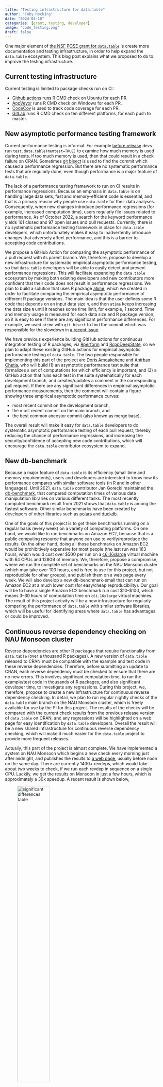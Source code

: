 ```yaml
---
title: "Testing infrastructure for data.table"
author: "Toby Hocking"
date: "2024-03-10"
categories: [grant, testing, developer]
image: "code_testing.png"
draft: false
---
```


One major element of [the NSF POSE grant for `data.table`](https://rdatatable-community.github.io/The-Raft/posts/2023-10-15-intro_to_grant-toby_hocking/) is create more documentation and testing infrastructure, in order to help expand the `data.table` ecosystem. This blog post explains what we proposed to do to improve the testing infrastructure.

## Current testing infrastructure

Current testing is limited to package checks run on CI:

-   [Github actions](https://github.com/Rdatatable/data.table/actions) runs R CMD check on Ubuntu for each PR.
-   [AppVeyor](https://ci.appveyor.com/project/Rdatatable/data-table/history) runs R CMD check on Windows for each PR.
-   [CodeCov](https://app.codecov.io/gh/Rdatatable/data.table/pulls) is used to track code coverage for each PR.
-   [GitLab](https://gitlab.com/Rdatatable/data.table/-/pipelines/689382412) runs R CMD check on ten different platforms, for each push to master.

## New asymptotic performance testing framework

Current performance testing is informal. For example [before release](https://github.com/Rdatatable/data.table/pull/5515) devs run `test.data.table(memtest=TRUE)` to examine how much memory is used during tests. If too much memory is used, then that could result in a check failure on CRAN. Sometimes [git bisect](https://github.com/Rdatatable/data.table/issues/5424) is used to find the commit which caused a performance regression. But there are no systematic performance tests that are regularly done, even though performance is a major feature of `data.table`.

The lack of a performance testing framework to run on CI results in performance regressions. Because an emphasis in `data.table` is on handling large data sets, fast and memory-efficient code is essential, and that is a primary reason why people use `data.table` for their data analyses. Consequently, when new changes introduce performance regressions (for example, increased computation time), users regularly file issues related to performance. As of October 2022, a search for the keyword performance yields 161 closed and 97 open issues and pull requests. Currently, there is no systematic performance testing framework in place for `data.table` developers, which unfortunately makes it easy to inadvertently introduce changes that adversely affect performance, and this is a barrier to accepting code contributions.

We propose a GitHub Action for comparing the asymptotic performance of a pull request with its parent branch. We, therefore, propose to develop a new infrastructure for systematic empirical asymptotic performance testing, so that `data.table` developers will be able to easily detect and prevent performance regressions. This will facilitate expanding the `data.table` ecosystem by making both existing developers and new contributors more confident that their code does not result in performance regressions. We plan to build a solution that uses R package [atime](https://cloud.r-project.org/web/packages/atime/), which we created in order to facilitate comparing the empirical asymptotic performance of different R package versions. The main idea is that the user defines some R code that depends on an input data size `N`, and then `atime` keeps increasing the data size `N` until it reaches some time limit, for example, 1 second. Time and memory usage is measured for each data size and R package version, so it is easy to see if there are any significant performance differences. For example, we used `atime` with `git bisect` to find the commit which was responsible for the slowdown in [a recent issue](https://github.com/Rdatatable/data.table/issues/5424).

We have previous experience building GitHub actions for continuous integration testing of R packages, via [Rperform](https://github.com/EngineerDanny/rperform) and [RcppDeepState](https://github.com/FabrizioSandri/RcppDeepState-action/), so we plan to adapt these existing GitHub actions for empirical asymptotic performance testing of `data.table`. The two people responsible for implementing this part of the project are [Doris Amoakohene](https://github.com/DorisAmoakohene) and [Anirban Chetia](https://github.com/Anirban166), who will build (1) an asymptotic performance test suite that formalizes a set of computations for which efficiency is important, and (2) a GitHub action that runs each test in the suite systematically for each development branch, and creates/updates a comment in the corresponding pull request. If there are any significant differences in empirical asymptotic performance measurements, then the comment will contain a figure showing three empirical asymptotic performance curves:

-   most recent commit on the development branch,
-   the most recent commit on the main branch, and
-   the best common ancestor commit (also known as merge base).

The overall result will make it easy for `data.table` developers to do systematic asymptotic performance testing of each pull request, thereby reducing the chance of performance regressions, and increasing the security/confidence of accepting new code contributions, which will encourage the `data.table` contributor ecosystem to expand.

## New db-benchmark

Because a major feature of `data.table` is its efficiency (small time and memory requirements), users and developers are interested to know how its performance compares with similar software tools (in R and in other languages). Until 2021, `data.table` contributor Jan Gorecki maintained the [db-benchmark](https://h2oai.github.io/db-benchmark/), that compared computation times of various data manipulation libraries on various different tasks. The most recently computed benchmark result from 2021 shows that `data.table` is among the fastest software. Other similar benchmarks have been created by developers of other libraries such as [polars](https://github.com/pola-rs/tpch) and [duckdb](https://duckdblabs.github.io/db-benchmark/).

One of the goals of this project is to get these benchmarks running on a regular basis (every week) on a variety of computing platforms. On one hand, we would like to run benchmarks on Amazon EC2, because that is a public computing resource that anyone can use to verify/reproduce the results. On the other hand, doing all those benchmarks on Amazon EC2 would be prohibitively expensive for most people (the last run was 163 hours, which would cost over \$500 per run on a [c6i.16xlarge](https://aws.amazon.com/ec2/instance-types/c6i/) virtual machine with 64 CPUs and 128GB of memory. We, therefore, propose a compromise, where we run the complete set of benchmarks on the NAU Monsoon cluster (which may take over 100 hours, and is free to use for this project, but not reproducible for other groups), and publish them on a web page every week. We will also develop a new db-benchmark-small that can run on Amazon EC2 at a much lower cost (for easy/cheap reproducibility). Our goal will be to have a single Amazon EC2 benchmark run cost \$10--\$100, which means 3--30 hours of computation time on `c6i.16xlarge` virtual machines. The result of this project activity will be a new infrastructure for regularly comparing the performance of `data.table` with similar software libraries, which will be useful for identifying areas where `data.table` has advantages or could be improved.

## Continuous reverse dependency checking on NAU Monsoon cluster

Reverse dependencies are other R packages that require functionality from `data.table` (over a thousand R packages). A new version of `data.table` released to CRAN must be compatible with the example and test code in these reverse dependencies. Therefore, before submitting an update to CRAN, each reverse dependency must be checked to ensure that there are no new errors. This involves significant computation time, to run the example/test code in thousands of R packages, and also significant developer time, to investigate any regressions. During this project, we, therefore, propose to create a new infrastructure for continuous reverse dependency checking. In detail, we plan to run regular nightly checks of the `data.table` main branch on the NAU Monsoon cluster, which is freely available for use by the PI for this project. The results of the checks will be compared with the current check results from the previous release version of `data.table` on CRAN, and any regressions will be highlighted on a web page for easy identification by `data.table` developers. Overall the result will be a new shared infrastructure for continuous reverse dependency checking, which will make it much easier for the `data.table` project to provide more frequent releases.

Actually, this part of the project is almost complete. We have implemented a system on NAU Monsoon which begins a new check every morning just after midnight, and publishes the results to [a web page](https://rcdata.nau.edu/genomic-ml/data.table-revdeps/analyze/), usually before noon on the same day. There are currently 1400+ revdeps, which would take about two weeks to check, if we run each revdep in sequence on a single CPU. Luckily, we get the results on Monsoon in just a few hours, which is approximately a 30x speedup. A recent result is shown below,

![significant differences table](revdep_sig_diffs.png){width="50%" fig-align="center"}

The main result is the table above, which has a row for each significant difference found, when comparing a revdep check using `data.table` CRAN release, to current `data.table` master. The Rvers column indicates the version of base R which was used (devel or release), and typical revdep issues show up using both versions of base R. The table is sorted by the first column, which is the SHA1 hash of the first commit which was found to have the issue, according to git bisect. The links lead to the corresponding commit on github (first.bad.commit), the full revdep check log file (Package), and current CRAN check result (CRAN).

The revdep check system has been working for over a year now, and has been very helpful in preparing the upcoming release of `data.table` 1.15.0 (which had several dozen revdep issues that needed to be fixed). There are currently some package installation issues which may cause some false negatives (real revdep issues which are not reported), but at least these installation issues are displayed on the result web page, and we are currently working to resolve them. The source code for the revdep check system is available in the [tdhock/data.table-revdeps](https://github.com/tdhock/data.table-revdeps) repository on GitHub.

## Conclusion

We have discussed the plan for augmenting the testing infrastructure available for `data.table` (performance testing, benchmarking, and revdep checking). Hopefully the new testing infrastructure will allow contributors to be more confident about merging PRs with bug fixes and new features.
